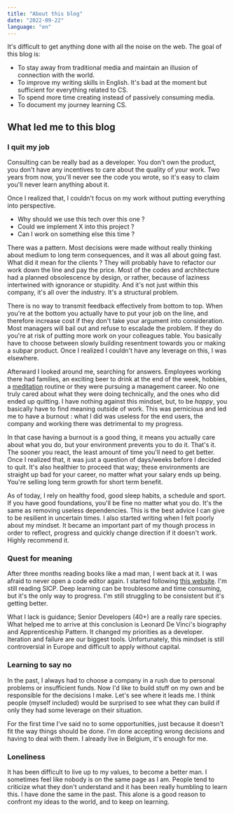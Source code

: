 ```yaml
---
title: "About this blog"
date: "2022-09-22"
language: "en"
---
```


It's difficult to get anything done with all the noise on the web. The goal of this blog is:

* To stay away from traditional media and maintain an illusion of connection with the world.
* To improve my writing skills in English. It's bad at the moment but sufficient for everything related to CS.
* To spend more time creating instead of passively consuming media.
* To document my journey learning CS.

## What led me to this blog
### I quit my job

Consulting can be really bad as a developer. You don't own the product, you don't have any incentives to care about the quality of your work. Two years from now, you'll never see the code you wrote, so it's easy to claim you'll never learn anything about it.

Once I realized that, I couldn't focus on my work without putting everything into perspective. 

* Why should we use this tech over this one ? <Sidenote note="Responses are always the same. The client doesn't want to. It's time consuming. One day we'll do it. Their goal is always to reduce time/cost, but they end up shooting themselves in the foot by delaying technical debt." />
* Could we implement X into this project ?
* Can I work on something else this time ?

There was a pattern. Most decisions were made without really thinking about medium to long term consequences, and it was all about going fast. What did it mean for the clients ? They will probably have to refactor our work down the line and pay the price. Most of the codes and architecture had a planned obsolescence by design, or rather, because of laziness intertwined with ignorance or stupidity. And it's not just within this company, it's all over the industry. It's a structural problem.

There is no way to transmit feedback effectively from bottom to top. When you're at the bottom you actually have to put your job on the line, and therefore increase cost if they don't take your argument into consideration. Most managers will bail out and refuse to escalade the problem. If they do you're at risk of putting more work on your colleagues table. You basically have to choose between slowly building resentment towards you or making a subpar product. Once I realized I couldn't have any leverage on this, I was elsewhere.

Afterward I looked around me, searching for answers. Employees working there had families, an exciting beer to drink at the end of the week, hobbies, a [meditation](https://www.washington.edu/news/2022/03/03/mindfulness-meditation-can-reduce-guilt-leading-to-unintended-negative-social-consequences/) routine or they were pursuing a management career. No one truly cared about what they were doing technically, and the ones who did ended up quitting. I have nothing against this mindset, but, to be *happy*, you basically have to find meaning outside of work. This was pernicious and led me to have a burnout : what I did was useless for the end users<Sidenote withNumber note="In B2B, as a consultant, it's all about reducing cost once BM signed the contract. They have incentives to micromanage their employees from here." />, the company and working there was detrimental to my progress.

In that case having a burnout is a good thing, it means you actually care about what you do, but your environment prevents you to do it. That's it. The sooner you react, the least amount of time you'll need to get better. Once I realized that, it was just a question of days/weeks before I decided to quit. It's also healthier to proceed that way; these environments are straight up bad for your career, no matter what your salary ends up being. You're selling long term growth for short term benefit<Sidenote withNumber note="You could go even further. A career depends on peer-review. I'd rather have a compliment from Donald Knuth than receiving a 50% raise based on blank statement. Judgement from incompetent colleagues don't hold any value and your HR has no legitimacy to give you advice regarding your next move. When you're surrounded by BS corporate stuff, it's harder to keep in mind." />.

As of today, I rely on healthy food, good sleep habits, a schedule and sport. If you have good foundations, you'll be fine no matter what you do. It's the same as removing useless dependencies. This is the best advice I can give to be resilient in uncertain times. I also started writing when I felt poorly about my mindset. It became an important part of my though process in order to reflect, progress and quickly change direction if it doesn't work. Highly recommend it.


### Quest for meaning

After three months reading books like a mad man, I went back at it. I was afraid to never open a code editor again. I started following [this website](https://teachyourselfcs.com). I'm still reading SICP. Deep learning can be troublesome and time consuming, but it's the only way to progress. I'm still struggling to be consistent but it's getting better. 

What I lack is guidance; Senior Developers (40+) are a really rare species. What helped me to arrive at this conclusion is Leonard De Vinci's biography and Apprenticeship Pattern<Sidenote withNumber note="I'll write a post on this because remapping the way you learn is a really interesting topic." />. It changed my priorities as a developer. Iteration and failure are our biggest tools. Unfortunately, this mindset is still controversial in Europe and difficult to apply without capital.


### Learning to say no

In the past, I always had to choose a company in a rush due to personal problems or insufficient funds. Now I'd like to build stuff on my own and be responsible for the decisions I make. Let's see where it leads me. I think people (myself included) would be surprised to see what they can build if only they had some leverage on their situation.

For the first time I've said no to some opportunities, just because it doesn't fit the way things should be done. I'm done accepting wrong decisions and having to deal with them. I already live in Belgium, it's enough for me.

### Loneliness

It has been difficult to live up to my values, to become a better man. I sometimes feel like nobody is on the same page as I am. People tend to criticize what they don't understand and it has been really humbling to learn this. I have done the same in the past. This alone is a good reason to confront my ideas to the world, and to keep on learning.